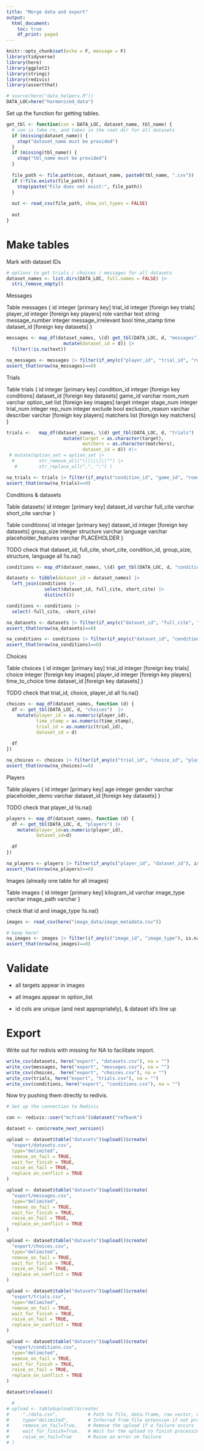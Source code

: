 ```yaml
---
title: "Merge data and export"
output:
  html_document:
    toc: true
    df_print: paged
---
```


```r
knitr::opts_chunk$set(echo = F, message = F)
library(tidyverse)
library(here)
library(ggplot2)
library(stringi)
library(redivis)
library(assertthat)

# source(here("data_helpers.R"))
DATA_LOC=here("harmonized_data")
```

Set up the function for getting tables. 

```r
get_tbl <- function(con = DATA_LOC, dataset_name, tbl_name) {
  # con is fake rn, and takes in the root dir for all datasets
  if (missing(dataset_name)) {
    stop("dataset_name must be provided")
  }
  if (missing(tbl_name)) {
    stop("tbl_name must be provided")
  }
  
  file_path <- file.path(con, dataset_name, paste0(tbl_name, ".csv"))
  if (!file.exists(file_path)) {
    stop(paste("File does not exist:", file_path))
  }
  
  out <- read_csv(file_path, show_col_types = FALSE)
  
  out
}
```

# Make tables


Mark with dataset IDs

```r
# options to get trials / choices / messages for all datasets
dataset_names <- list.dirs(DATA_LOC, full.names = FALSE) |> 
  stri_remove_empty()
```



Messages

Table messages {
  id integer [primary key]
  trial_id integer [foreign key trials]
  player_id integer [foreign key players]
  role varchar 
  text string
  message_number integer
  message_irrelevant bool
  time_stamp time
  dataset_id [foreign key datasets]
}


```r
messages <- map_df(dataset_names, \(d) get_tbl(DATA_LOC, d, "messages") |>
                     mutate(dataset_id = d)) |> 
  filter(!is.na(text)) 

na_messages <- messages |> filter(if_any(c("player_id", "trial_id", "role", "message_number", "text", "dataset_id"), is.na))
assert_that(nrow(na_messages)==0)
```



Trials

Table trials {
  id integer [primary key]
  condition_id integer [foreign key conditions]
  dataset_id [foreign key datasets]
  game_id varchar
  room_num varchar
  option_set list [foreign key images]
  target integer
  stage_num integer
  trial_num integer
  rep_num integer
  exclude bool
  exclusion_reason varchar
  describer varchar [foreign key players]
  matchers list [foreign key matchers]
}

```r
trials <-   map_df(dataset_names, \(d) get_tbl(DATA_LOC, d, "trials") |> 
                     mutate(target = as.character(target),
                            matchers = as.character(matchers),
                            dataset_id = d)) #|> 
 # mutate(option_set = option_set |> 
  #         str_remove_all("\\[|\\]|\"") |> 
   #        str_replace_all(",", ";") )

na_trials <- trials |> filter(if_any(c("condition_id", "game_id", "room_num", "option_set", "target", "stage_num", "trial_num", "rep_num","describer", "dataset_id"), is.na))
assert_that(nrow(na_trials)==0)


```

Conditions & datasets


Table datasets{
  id integer [primary key]
  dataset_id varchar
  full_cite varchar
  short_cite varchar
}

Table conditions{
  id integer [primary key]
  dataset_id integer [foreign key datasets]
  group_size integer
  structure varchar
  language varchar
  placeholder_features varchar PLACEHOLDER
}

TODO check that dataset_id, full_cite, short_cite, condition_id, group_size, structure, language  all !is.na()

```r
conditions <- map_df(dataset_names, \(d) get_tbl(DATA_LOC, d, "conditions"))

datasets <- tibble(dataset_id = dataset_names) |>
  left_join(conditions |>
              select(dataset_id, full_cite, short_cite) |>
              distinct()) 

conditions <- conditions |>
  select(-full_cite, -short_cite)

na_datasets <- datasets |> filter(if_any(c("dataset_id", "full_cite", "short_cite"), is.na))
assert_that(nrow(na_datasets)==0)

na_conditions <- conditions |> filter(if_any(c("dataset_id", "condition_id", "group_size", "structure", "language"), is.na))
assert_that(nrow(na_conditions)==0)

```


Choices

Table choices {
  id integer [primary key]
  trial_id integer [foreign key trials]
  choice integer [foreign key images]
  player_id integer [foreign key players]
  time_to_choice time 
  dataset_id [foreign key datasets]
}

TODO check that trial_id, choice, player_id all !is.na()

```r
choices <- map_df(dataset_names, function (d) {
  df <- get_tbl(DATA_LOC, d, "choices")  |>
    mutate(player_id = as.numeric(player_id), 
           time_stamp = as.numeric(time_stamp),
           trial_id = as.numeric(trial_id),
           dataset_id = d) 
  
  df
}) 

na_choices <- choices |> filter(if_any(c("trial_id", "choice_id", "player_id", "dataset_id"), is.na))
assert_that(nrow(na_choices)==0)
```

Players

Table players {
  id integer [primary key]
  age integer
  gender varchar
  placeholder_demo varchar
  dataset_id [foreign key datasets]
}

TODO check that player_id !is.na()

```r
players <- map_df(dataset_names, function (d) {
  df <- get_tbl(DATA_LOC, d, "players") |> 
    mutate(player_id=as.numeric(player_id),
           dataset_id=d)
  
  df
})

na_players <- players |> filter(if_any(c("player_id", "dataset_id"), is.na))
assert_that(nrow(na_players)==0)
```

Images (already one table for all images)

Table images {
  id integer [primary key]
  kilogram_id varchar
  image_type varchar
  image_path varchar
}

check that id and image_type !is.na()

```r
images <- read_csv(here("image_data/image_metadata.csv"))

# keep here!
na_images <- images |> filter(if_any(c("image_id", "image_type"), is.na))
assert_that(nrow(na_images)==0)

```

# Validate

* all targets appear in images
* all images appear in option_list

* id cols are unique (and nest appropriately), & dataset id's line up

# Export

Write out for redivis with missing for NA to facilitate import. 

```r
write_csv(datasets, here("export", "datasets.csv"), na = "")
write_csv(messages, here("export", "messages.csv"), na = "")
write_csv(choices,  here("export", "choices.csv"), na = "")
write_csv(trials, here("export", "trials.csv"), na = "")
write_csv(conditions, here("export", "conditions.csv"), na = "")
```

Now try pushing them directly to redivis. 

```r
# Set up the connection to Redivis

con <- redivis::user("mcfrank")$dataset("refbank")

dataset <- con$create_next_version()

upload <- dataset$table("datasets")$upload()$create(
  "export/datasets.csv",
  type="delimited",        
  remove_on_fail = TRUE,     
  wait_for_finish = TRUE, 
  raise_on_fail = TRUE,
  replace_on_conflict = TRUE
)

upload <- dataset$table("datasets")$upload()$create(
  "export/messages.csv",
  type="delimited",        
  remove_on_fail = TRUE,     
  wait_for_finish = TRUE, 
  raise_on_fail = TRUE,
  replace_on_conflict = TRUE
)

upload <- dataset$table("datasets")$upload()$create(
  "export/choices.csv",
  type="delimited",        
  remove_on_fail = TRUE,     
  wait_for_finish = TRUE, 
  raise_on_fail = TRUE,
  replace_on_conflict = TRUE
)

upload <- dataset$table("datasets")$upload()$create(
  "export/trials.csv",
  type="delimited",        
  remove_on_fail = TRUE,     
  wait_for_finish = TRUE, 
  raise_on_fail = TRUE,
  replace_on_conflict = TRUE
)

upload <- dataset$table("datasets")$upload()$create(
  "export/conditions.csv",
  type="delimited",        
  remove_on_fail = TRUE,     
  wait_for_finish = TRUE, 
  raise_on_fail = TRUE,
  replace_on_conflict = TRUE
)

dataset$release()

  # 
# upload <- table$upload()$create(
#     "./data.csv",           # Path to file, data.frame, raw vector, etc
#     type="delimited",       # Inferred from file extension if not provided
#     remove_on_fail=True,    # Remove the upload if a failure occurs
#     wait_for_finish=True,   # Wait for the upload to finish processing
#     raise_on_fail=True      # Raise an error on failure
# )
```

